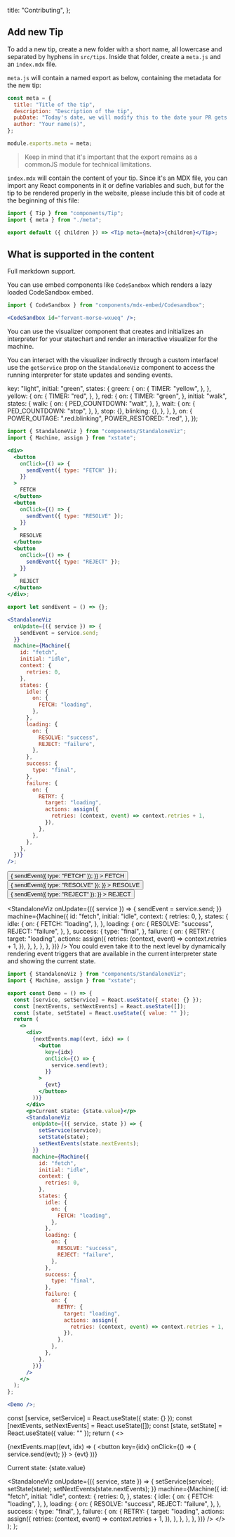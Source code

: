 
  title: "Contributing",
};


## Add new Tip

To add a new tip, create a new folder with a short name, all lowercase and separated by hyphens in `src/tips`. Inside that folder, create a `meta.js` and an `index.mdx` file.

`meta.js` will contain a named export as below, containing the metadata for the new tip:

```js
const meta = {
  title: "Title of the tip",
  description: "Description of the tip",
  pubDate: "Today's date, we will modify this to the date your PR gets merged",
  author: "Your name(s)",
};

module.exports.meta = meta;
```

> Keep in mind that it's important that the export remains as a commonJS module for technical limitations.

`index.mdx` will contain the content of your tip. Since it's an MDX file, you can import any React components in it or define variables and such, but for the tip to be rendered properly in the website, please include this bit of code at the beginning of this file:

```jsx
import { Tip } from "components/Tip";
import { meta } from "./meta";

export default ({ children }) => <Tip meta={meta}>{children}</Tip>;
```

## What is supported in the content

Full markdown support.

You can use embed components like `CodeSandbox` which renders a lazy loaded CodeSandbox embed. <CodeSandbox id="fervent-morse-wxueq" />

```jsx
import { CodeSandbox } from "components/mdx-embed/Codesandbox";

<CodeSandbox id="fervent-morse-wxueq" />;
```

You can use the visualizer component that creates and initializes an interpreter for your statechart and render an interactive visualizer for the machine.

You can interact with the visualizer indirectly through a custom interface! use the `getService` prop on the `StandaloneViz` component to access the running interpreter for state updates and sending events.

  key: "light",
  initial: "green",
  states: {
    green: {
      on: {
        TIMER: "yellow",
      },
    },
    yellow: {
      on: {
        TIMER: "red",
      },
    },
    red: {
      on: {
        TIMER: "green",
      },
      initial: "walk",
      states: {
        walk: {
          on: {
            PED_COUNTDOWN: "wait",
          },
        },
        wait: {
          on: {
            PED_COUNTDOWN: "stop",
          },
        },
        stop: {},
        blinking: {},
      },
    },
  },
  on: {
    POWER_OUTAGE: ".red.blinking",
    POWER_RESTORED: ".red",
  },
});

<StandaloneViz machine={nestedmachine} />

```jsx
import { StandaloneViz } from "components/StandaloneViz";
import { Machine, assign } from "xstate";

<div>
  <button
    onClick={() => {
      sendEvent({ type: "FETCH" });
    }}
  >
    FETCH
  </button>
  <button
    onClick={() => {
      sendEvent({ type: "RESOLVE" });
    }}
  >
    RESOLVE
  </button>
  <button
    onClick={() => {
      sendEvent({ type: "REJECT" });
    }}
  >
    REJECT
  </button>
</div>;

export let sendEvent = () => {};

<StandaloneViz
  onUpdate={({ service }) => {
    sendEvent = service.send;
  }}
  machine={Machine({
    id: "fetch",
    initial: "idle",
    context: {
      retries: 0,
    },
    states: {
      idle: {
        on: {
          FETCH: "loading",
        },
      },
      loading: {
        on: {
          RESOLVE: "success",
          REJECT: "failure",
        },
      },
      success: {
        type: "final",
      },
      failure: {
        on: {
          RETRY: {
            target: "loading",
            actions: assign({
              retries: (context, event) => context.retries + 1,
            }),
          },
        },
      },
    },
  })}
/>;
```

<div>
  <button
    onClick={() => {
      sendEvent({ type: "FETCH" });
    }}
  >
    FETCH
  </button>
  <button
    onClick={() => {
      sendEvent({ type: "RESOLVE" });
    }}
  >
    RESOLVE
  </button>
  <button
    onClick={() => {
      sendEvent({ type: "REJECT" });
    }}
  >
    REJECT
  </button>
</div>


<StandaloneViz
  onUpdate={({ service }) => {
    sendEvent = service.send;
  }}
  machine={Machine({
    id: "fetch",
    initial: "idle",
    context: {
      retries: 0,
    },
    states: {
      idle: {
        on: {
          FETCH: "loading",
        },
      },
      loading: {
        on: {
          RESOLVE: "success",
          REJECT: "failure",
        },
      },
      success: {
        type: "final",
      },
      failure: {
        on: {
          RETRY: {
            target: "loading",
            actions: assign({
              retries: (context, event) => context.retries + 1,
            }),
          },
        },
      },
    },
  })}
/>
You could even take it to the next level by dynamically rendering event triggers
that are available in the current interpreter state and showing the current state.

```jsx
import { StandaloneViz } from "components/StandaloneViz";
import { Machine, assign } from "xstate";

export const Demo = () => {
  const [service, setService] = React.useState({ state: {} });
  const [nextEvents, setNextEvents] = React.useState([]);
  const [state, setState] = React.useState({ value: "" });
  return (
    <>
      <div>
        {nextEvents.map((evt, idx) => (
          <button
            key={idx}
            onClick={() => {
              service.send(evt);
            }}
          >
            {evt}
          </button>
        ))}
      </div>
      <p>Current state: {state.value}</p>
      <StandaloneViz
        onUpdate={({ service, state }) => {
          setService(service);
          setState(state);
          setNextEvents(state.nextEvents);
        }}
        machine={Machine({
          id: "fetch",
          initial: "idle",
          context: {
            retries: 0,
          },
          states: {
            idle: {
              on: {
                FETCH: "loading",
              },
            },
            loading: {
              on: {
                RESOLVE: "success",
                REJECT: "failure",
              },
            },
            success: {
              type: "final",
            },
            failure: {
              on: {
                RETRY: {
                  target: "loading",
                  actions: assign({
                    retries: (context, event) => context.retries + 1,
                  }),
                },
              },
            },
          },
        })}
      />
    </>
  );
};

<Demo />;
```

<!-- You can inline your React components right in the MDX file but be aware that the parsing is super tricky. Make sure you don't live any empty lines in between the code. -->

  const [service, setService] = React.useState({ state: {} });
  const [nextEvents, setNextEvents] = React.useState([]);
  const [state, setState] = React.useState({ value: "" });
  return (
    <>
      <div>
        {nextEvents.map((evt, idx) => (
          <button
            key={idx}
            onClick={() => {
              service.send(evt);
            }}
          >
            {evt}
          </button>
        ))}
      </div>
      <p>Current state: {state.value}</p>
      <StandaloneViz
        onUpdate={({ service, state }) => {
          setService(service);
          setState(state);
          setNextEvents(state.nextEvents);
        }}
        machine={Machine({
          id: "fetch",
          initial: "idle",
          context: {
            retries: 0,
          },
          states: {
            idle: {
              on: {
                FETCH: "loading",
              },
            },
            loading: {
              on: {
                RESOLVE: "success",
                REJECT: "failure",
              },
            },
            success: {
              type: "final",
            },
            failure: {
              on: {
                RETRY: {
                  target: "loading",
                  actions: assign({
                    retries: (context, event) => context.retries + 1,
                  }),
                },
              },
            },
          },
        })}
      />
    </>
  );
};

<Demo />
